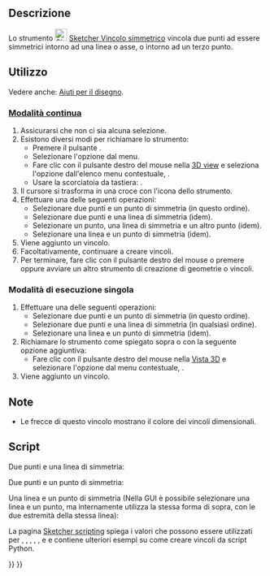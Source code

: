 <languages/>

{{Docnav/it
|[[Sketcher_ConstrainEqual/it|Uguale]]
|[[Sketcher_ConstrainBlock/it|Blocca]]
|[[Sketcher_Workbench/it|Sketcher]]
|IconL=Sketcher_ConstrainEqual.svg
|IconR=Sketcher_ConstrainBlock.svg
|IconC=Workbench_Sketcher.svg
}}

{{GuiCommand/it
|Name=Sketcher ConstrainSymmetric
|Name/it=Sketcher Vincolo simmetrico
|MenuLocation=Schizzo → Vincoli Sketcher → Vincolo simmetrico
|Workbenches=[[Sketcher_Workbench/it|Sketcher]]
|Shortcut={{KEY|S}}
|SeeAlso=
}}

<span id="Description"></span>
==Descrizione== 

Lo strumento [[Image:Sketcher_ConstrainSymmetric.svg|24px]] [[Sketcher_ConstrainSymmetric/it|Sketcher Vincolo simmetrico]] vincola due punti ad essere simmetrici intorno ad una linea o asse, o intorno ad un terzo punto.

<span id="Usage"></span>
==Utilizzo==

Vedere anche: [[Sketcher_Workbench/it#Drawing_aids|Aiuti per il disegno]].

<span id="Continue_mode"></span>
===[[Sketcher_Workbench/it#Continue_modes|Modalità continua]]===

# Assicurarsi che non ci sia alcuna selezione.
# Esistono diversi modi per richiamare lo strumento:
#* Premere il pulsante {{Button|[[Image:Sketcher_ConstrainSymmetric.svg|16px]] [[Sketcher_ConstrainSymmetric/it|Vincolo simmetrico]]}}.
#* Selezionare l'opzione {{MenuCommand|Schizzo → Vincoli Sketcher → [[Image:Sketcher_ConstrainSymmetric.svg|16px]] Vincolo simmetrico}} dal menu.
#* Fare clic con il pulsante destro del mouse nella [[3D_view/it|3D view]] e seleziona l'opzione {{MenuCommand|Vincolo → [[Image:Sketcher_ConstrainSymmetric.svg|16px]] Vincolo simmetrico}} dall'elenco menu contestuale, {{Version/it|1.0}}.
#* Usare la scorciatoia da tastiera: {{KEY|S}}.
# Il cursore si trasforma in una croce con l'icona dello strumento.
# Effettuare una delle seguenti operazioni:
#* Selezionare due punti e un punto di simmetria (in questo ordine).
#* Selezionare due punti e una linea di simmetria (idem).
#* Selezionare un punto, una linea di simmetria e un altro punto (idem).
#* Selezionare una linea e un punto di simmetria (idem).
# Viene aggiunto un vincolo.
# Facoltativamente, continuare a creare vincoli.
# Per terminare, fare clic con il pulsante destro del mouse o premere {{KEY|Esc}} oppure avviare un altro strumento di creazione di geometrie o vincoli.

<span id="Run-once_mode"></span>
===Modalità di esecuzione singola===

<div class="mw-translate-fuzzy">
# Effettuare una delle seguenti operazioni:
#* Selezionare due punti e un punto di simmetria (in questo ordine).
#* Selezionare due punti e una linea di simmetria (in qualsiasi ordine).
#* Selezionare una linea e un punto di simmetria (idem).
# Richiamare lo strumento come spiegato sopra o con la seguente opzione aggiuntiva:
#* Fare clic con il pulsante destro del mouse nella [[3D_view/it|Vista 3D]] e selezionare l'opzione {{MenuCommand|[[Image:Sketcher_ConstrainSymmetric.svg|16px]] Vincolo simmetrico}} dal menu contestuale, {{Version/it|1.0}}.
# Viene aggiunto un vincolo.
</div>

<span id="Notes"></span>
==Note==

* Le frecce di questo vincolo mostrano il colore dei vincoli dimensionali.

<span id="Scripting"></span>
== Script ==

Due punti e una linea di simmetria:

{{Code|code=Sketch.addConstraint(Sketcher.Constraint('Symmetric', Line1, PointOfLine1, Line2, PointOfLine2, SymmetryLine))}}

Due punti e un punto di simmetria:

{{Code|code=Sketch.addConstraint(Sketcher.Constraint('Symmetric', Line1, PointOfLine1, Line2, PointOfLine2, LineS, PointOfLineS))}}

Una linea e un punto di simmetria (Nella GUI è possibile selezionare una linea e un punto, ma internamente utilizza la stessa forma di sopra, con le due estremità della stessa linea):

{{Code|code=Sketch.addConstraint(Sketcher.Constraint('Symmetric', Line, 1, Line, 2, LineS, PointOfLineS))}}

La pagina [[Sketcher_scripting/it|Sketcher scripting]] spiega i valori che possono essere utilizzati per {{incode|Line1}}, {{incode|Line2}}, {{incode|LineS}}, {{incode|Line}}, {{incode|PointOfLine1}}, {{incode|PointOfLine2}} e {{incode|PointOfLineS}} e contiene ulteriori esempi su come creare vincoli da script Python.


{{Docnav/it
|[[Sketcher_ConstrainEqual/it|Uguale]]
|[[Sketcher_ConstrainBlock/it|Blocca]]
|[[Sketcher_Workbench/it|Sketcher]]
|IconL=Sketcher_ConstrainEqual.svg
|IconR=Sketcher_ConstrainBlock.svg
|IconC=Workbench_Sketcher.svg
}}

{{Sketcher_Tools_navi{{#translation:}}}}
{{Userdocnavi{{#translation:}}}}